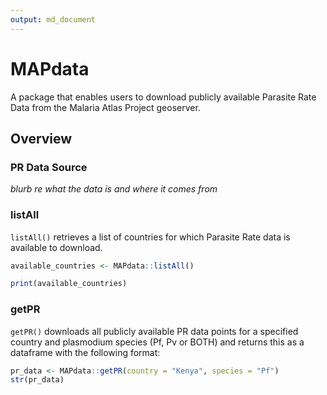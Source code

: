 ```yaml
---
output: md_document
---
```

# MAPdata 

A package that enables users to download publicly available Parasite Rate Data from the Malaria Atlas Project geoserver.

## Overview 

### PR Data Source

_blurb re what the data is and where it comes from_

### listAll

`listAll()` retrieves a list of countries for which Parasite Rate data is available to download. 

```r
available_countries <- MAPdata::listAll()
```
```r
print(available_countries)
```

### getPR

`getPR()` downloads all publicly available PR data points for a specified country and plasmodium species (Pf, Pv or BOTH) and returns this as a dataframe with the following format: 


```r
pr_data <- MAPdata::getPR(country = "Kenya", species = "Pf")
str(pr_data)
```




